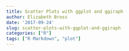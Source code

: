 ```yaml
---
title: Scatter Plots with ggplot and ggiraph
author: Elizabeth Bross
date: '2017-09-24'
slug: scatter-plots-with-ggplot-and-ggiraph
categories: ["R"]
tags: ["R Markdown", "plot"]
---
```


